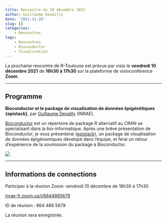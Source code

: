```yaml
---
title: Rencontre du 10 décembre 2021
author: Guillaume Devailly
date: '2021-11-26'
slug: []
categories:
    - Rencontres
tags:
    - Rencontres
    - Bioconductor
    - Visualisation
---
```


La prochaine rencontre de R-Toulouse est prévue par visio le 
**vendredi 10 décembre 2021** de **16h30 à 17h30** sur la plateforme de
visioconférence **Zoom**.

---

## Programme

**Bioconductor et le package de visualisation de données épigénétiques {epistack}**,
par [Guillaume Devailly](https://gdevailly.netlify.app/) (INRAE).

[Bioconductor](https://bioconductor.org/) est un répertoire de package R 
alternatif au CRAN se spécialisant dans la bio-informatique. Après une brêve
présentation de Bioconductor, je vous présenterai
{[epistack](https://bioconductor.org/packages/epistack/)}, un package
de visualisation de données épigénomiques dévelopé dans l'équipe, et 
ferai un retour d'expérience de la soumission du package à Bioconductor.

![](/img/epistack.png)

---

## Informations de connections

Participer à la réunion Zoom: vendredi 10 décembre de 16h30 à 17h30

[inrae-fr.zoom.us/j/6644865679](https://inrae-fr.zoom.us/j/6644865679)

ID de réunion : 664 486 5679

La réunion sera enregistrée.
